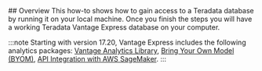 
<UseCase />
## Overview
This how-to shows how to gain access to a Teradata database by running it on your local machine. Once you finish the steps you will have a working Teradata Vantage Express database on your computer.

:::note
Starting with version 17.20, Vantage Express includes the following analytics packages: [Vantage Analytics Library](https://docs.teradata.com/r/Enterprise_IntelliFlex_Lake_VMware/Vantage-Analytics-Library-User-Guide), [Bring Your Own Model (BYOM)](https://docs.teradata.com/r/Enterprise_IntelliFlex_Lake_VMware/Teradata-VantageTM-Bring-Your-Own-Model-User-Guide), [API Integration with AWS SageMaker](https://docs.teradata.com/r/Enterprise_IntelliFlex_VMware/Teradata-VantageTM-API-Integration-Guide-for-Cloud-Machine-Learning).
:::